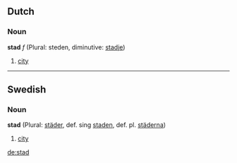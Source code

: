 ==Dutch==
===Noun===
'''stad''' ''f'' (Plural: steden, diminutive: [[stadje]])

# [[city]]

----
==Swedish==
===Noun===
'''stad''' (Plural: [[städer]], def. sing [[staden]], def. pl. [[städerna]])

#[[city]]

[[de:stad]]